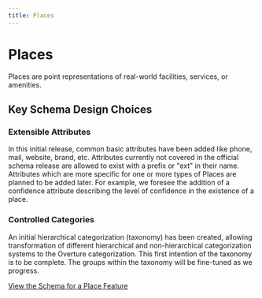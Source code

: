 ```yaml
---
title: Places
---
```


# Places

Places are point representations of real-world facilities, services, or amenities.

## Key Schema Design Choices

### Extensible Attributes
In this initial release, common basic attributes have been added like phone, mail, website, brand, etc. Attributes currently not covered in the official schema release are allowed to exist with a prefix or "ext" in their name. Attributes which are more specific for one or more types of Places are planned to be added later. For example, we foresee the addition of a confidence attribute describing the level of confidence in the existence of a place.

### Controlled Categories
An initial hierarchical categorization (taxonomy) has been created, allowing transformation of different hierarchical and non-hierarchical categorization systems to the Overture categorization. This first intention of the taxonomy is to be complete. The groups within the taxonomy will be fine-tuned as we progress.

[View the Schema for a Place Feature](/reference/places/place)
